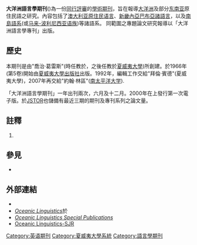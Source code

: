 {{Infobox journal
| cover =  
| discipline = [[语言学|语言学]]
| abbreviation = {{lang|en|Ocean. Ling.}}
| editor = 約翰·林區(John Lynch)
| publisher = [[夏威夷大学|夏威夷大學出版部]]
| language = 英文
| country = 美國
| history = 1962年－目前
| frequency = 一年兩次
| impact       = 
| impact-year  = 
| website = http://www.uhpress.hawaii.edu/journals/ol/
| ISSN = 0029-8115
| eISSN = 1527-9421
| OCLC = 485743159
| LCCN = 72004445
| JSTOR = 00298115
}}

'''大洋洲語言學期刊'''({{lang|en|Oceanic Linguistics}})為一份[[同行評審|同行評審]]的[[學術期刊|學術期刊]]，旨在報導[[大洋洲|大洋洲]]及部分[[东南亚|东南亚]]原住民語之研究。內容包括了[[澳大利亚原住民语言|澳大利亚原住民语言]]、[[新畿內亞|新畿內亞]][[巴布亞諸語言|巴布亞諸語言]]，以及[[南島語系|南島語系]](或[[马来-波利尼西亚语族|马来-波利尼西亚语族]])等諸語系。{{ref|olmag-0010}} 同範圍之專題論文研究報導以「大洋洲語言學專刊」出版。{{ref|olmag-0010}}

==歷史==
本期刊是由"喬治·葛雷斯"(時任教於{{le|南伊利諾大學|Southern Illinois University}}，之後任教於[[夏威夷大學|夏威夷大學]])所創建。於1966年(第5卷)開始由[[夏威夷大學出版社|夏威夷大學出版社]]出版。1992年，編輯工作交給"拜倫·賓德"(夏威夷大學)，2007年再交給"約翰·林區"([[南太平洋大学|南太平洋大学]]).

「大洋洲語言學期刊」一年出刊兩次，六月及十二月。2000年在{{le|MUSE計劃|Project MUSE}}上發行第一次電子版。於[[JSTOR|JSTOR]]也儲備有最近三期的期刊及專刊系列之論文量。

==註釋==
{{refbegin}}
#{{note|olmag-0010}}{{cite web |url=http://www.uhpress.hawaii.edu/t-oceanic-linguistics.aspx |title=Oceanic Linguistics |publisher=University of Hawaii Press |date=2012-01-20 |accessdate=2012-01-26 |archive-date=2012-02-11 |archive-url=https://web.archive.org/web/20120211041235/http://www.uhpress.hawaii.edu/t-oceanic-linguistics.aspx |dead-url=no }}
{{refend}}

==參見==
*{{le|國際美洲語言學期刊|International Journal of American Linguistics}}

==外部連結==
{{div col|cols=2}}
* {{Official|http://www.uhpress.hawaii.edu/journals/ol/}}
* [http://muse.jhu.edu/journals/ol/ ''Oceanic Linguistics'']{{Wayback|url=http://muse.jhu.edu/journals/ol/ |date=20150513211514 }}於{{le|MUSE計劃|Project MUSE}}
* [http://uhpress.wordpress.com/books-in-series/oceanic-linguistics-special-publications/ ''Oceanic Linguistics Special Publications'']{{Wayback|url=http://uhpress.wordpress.com/books-in-series/oceanic-linguistics-special-publications/ |date=20120211080923 }}
*[http://www.scimagojr.com/journalsearch.php?q=25074&tip=sid Oceanic Linguistics-SJR]{{Wayback|url=http://www.scimagojr.com/journalsearch.php?q=25074&tip=sid |date=20140222205212 }}
{{div col end}}

{{Authority control}}
[[Category:英语期刊|Category:英语期刊]]
[[Category:夏威夷大學系統|Category:夏威夷大學系統]]
[[Category:語言學期刊|Category:語言學期刊]]